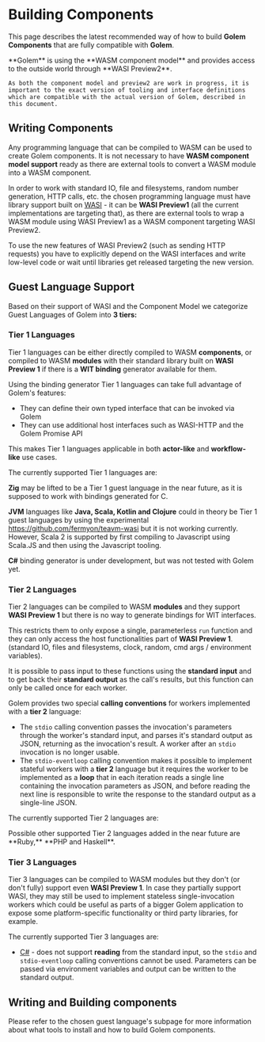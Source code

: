 
# Building Components

This page describes the latest recommended way of how to build **Golem Components** that are fully compatible with **Golem**.

<Callout>
    **Golem** is using the **WASM component model** and provides access to the outside world through **WASI Preview2**.

    As both the component model and preview2 are work in progress, it is important to the exact version of tooling and interface definitions which are compatible with the actual version of Golem, described in this document.

</Callout>

## Writing Components

Any programming language that can be compiled to WASM can be used to create Golem components. It is not necessary to have **WASM component model support** ready as there are external tools to convert a WASM module into a WASM component.

In order to work with standard IO, file and filesystems, random number generation, HTTP calls, etc. the chosen programming language must have library support built on [WASI](https://wasi.dev) - it can be **WASI Preview1** (all the current implementations are targeting that), as there are external tools to wrap a WASM module using WASI Preview1 as a WASM component targeting WASI Preview2.

To use the new features of WASI Preview2 (such as sending HTTP requests) you have to explicitly depend on the WASI interfaces and write low-level code or wait until libraries get released targeting the new version.

## Guest Language Support

Based on their support of WASI and the Component Model we categorize Guest Languages of Golem into **3 tiers:**

### Tier 1 Languages

Tier 1 languages can be either directly compiled to WASM **components**, or compiled to WASM **modules** with their standard library built on **WASI Preview 1** if there is a **WIT binding** generator available for them.

Using the binding generator Tier 1 languages can take full advantage of Golem's features:

- They can define their own typed interface that can be invoked via Golem
- They can use additional host interfaces such as WASI-HTTP and the Golem Promise API

This makes Tier 1 languages applicable in both **actor-like** and **workflow-like** use cases.

The currently supported Tier 1 languages are:

<Cards>
  <Card title="Rust" href="/docs/building-components/tier-1/rust" />
  <Card title="Go" href="/docs/building-components/tier-1/go" />
  <Card title="C" href="/docs/building-components/tier-1/c" />
  <Card title="Python" href="/docs/building-components/tier-1/python" />
  <Card title="Javascript" href="/docs/building-components/tier-1/javascript" />
  <Card title="Scala.JS" href="/docs/building-components/tier-1/scala" />
</Cards>

<Callout>

**Zig** may be lifted to be a Tier 1 guest language in the near future, as it is supposed to work with bindings generated for C.

**JVM** languages like **Java, Scala, Kotlin and Clojure** could in theory be Tier 1 guest languages by using the experimental https://github.com/fermyon/teavm-wasi but it is not working currently. However,
Scala 2 is supported by first compiling to Javascript using Scala.JS and then using the Javascript tooling.

**C#** binding generator is under development, but was not tested with Golem yet.

</Callout>

### Tier 2 Languages

Tier 2 languages can be compiled to WASM **modules** and they support **WASI Preview 1** but there is no way to generate bindings for WIT interfaces.

This restricts them to only expose a single, parameterless `run` function and they can only access the host functionalities part of **WASI Preview 1**. (standard IO, files and filesystems, clock, random, cmd args / environment variables).

It is possible to pass input to these functions using the **standard input** and to get back their **standard output** as the call's results, but this function can only be called once for each worker.

Golem provides two special **calling conventions** for workers implemented with a **tier 2** language:

- The `stdio` calling convention passes the invocation's parameters through the worker's standard input, and parses it's standard output as JSON, returning as the invocation's result. A worker after an `stdio` invocation is no longer usable.
- The `stdio-eventloop` calling convention makes it possible to implement stateful workers with a **tier 2** language but it requires the worker to be implemented as a **loop** that in each iteration reads a single line containing the invocation parameters as JSON, and before reading the next line is responsible to write the response to the standard output as a single-line JSON.

The currently supported Tier 2 languages are:

<Cards>
  <Card title="Swift" href="/docs/building-components/tier-2/swift" />
  <Card title="Zig" href="/docs/building-components/tier-2/zig" />
  <Card title="Grain" href="/docs/building-components/tier-2/grain" />
</Cards>

<Callout>
Possible other supported Tier 2 languages added in the near future are **Ruby,** **PHP and Haskell**.

</Callout>

### Tier 3 Languages

Tier 3 languages can be compiled to WASM modules but they don't (or don't fully) support even **WASI Preview 1**. In case they partially support WASI, they may still be used to implement stateless single-invocation workers which could be useful as parts of a bigger Golem application to expose some platform-specific functionality or third party libraries, for example.

The currently supported Tier 3 languages are:

- [C#](/docs/building-components/tier-3/c-sharp) - does not support **reading** from the standard input, so the `stdio` and `stdio-eventloop` calling conventions cannot be used. Parameters can be passed via environment variables and output can be written to the standard output.

## Writing and Building components

Please refer to the chosen guest language's subpage for more information about what tools to install and how to build Golem components.
